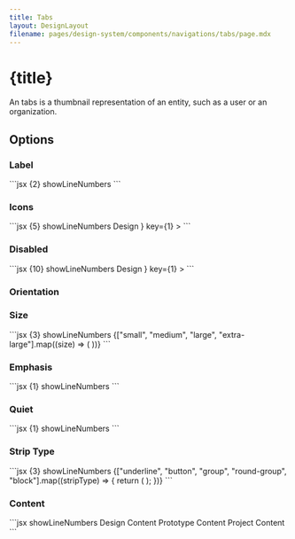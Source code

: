 ```yaml
---
title: Tabs
layout: DesignLayout
filename: pages/design-system/components/navigations/tabs/page.mdx
---
```



# {title}

An tabs is a thumbnail representation of an entity, such as a user or an organization.

<MainView />


## Options 

### Label

<LabelView />

<CodeView>
    <CodeViewItem title="Sapa">
```jsx {2} showLineNumbers
<Tab activeKey={1}>
    <TabItem title="Design" key={1}></TabItem>
    <TabItem title="Prototype" key={2}></TabItem>
    <TabItem title="Project" key={3}></TabItem>
</Tab>
```
    </CodeViewItem>
</CodeView>

### Icons

<IconsView />

<CodeView>
    <CodeViewItem title="Sapa">
```jsx {5} showLineNumbers
<Tab activeKey={1}>
    <TabItem
        title={
            <span>
                <PaidOutlined /> Design
            </span>
        }
        key={1}
    ></TabItem>
    <TabItem title="Prototype" key={2}></TabItem>
</Tab>
```
    </CodeViewItem>
</CodeView>



### Disabled

<DisabledView />


<CodeView>
    <CodeViewItem title="Sapa">
```jsx {10} showLineNumbers
<Tab activeKey={1}>
    <TabItem
    title={
        <span>
        <PaidOutlined /> Design
        </span>
    }
    key={1}
    ></TabItem>
    <TabItem title="Prototype" key={2} disabled></TabItem>
</Tab>
```
    </CodeViewItem>
</CodeView>



### Orientation

<OrientationView />


### Size

<SizeView />


<CodeView>
    <CodeViewItem title="Sapa">
```jsx {3} showLineNumbers
 {["small", "medium", "large", "extra-large"].map((size) => (
    <Tab activeKey={1} size={size}>
        <TabItem title="Design" key={1}></TabItem>
        <TabItem title="Prototype" key={2}></TabItem>
        <TabItem title="Project" key={3}></TabItem>
    </Tab>
))}
```
    </CodeViewItem>
</CodeView>

### Emphasis 

<VariantView />


<CodeView>
    <CodeViewItem title="Sapa">
```jsx {1} showLineNumbers
<Tab activeKey={1} variant={"primary"}>
    <TabItem title="Design" key={1}></TabItem>
    <TabItem title="Prototype" key={2}></TabItem>
    <TabItem title="Project" key={3}></TabItem>
</Tab>
```
    </CodeViewItem>
</CodeView>


### Quiet

<QuietView />


<CodeView>
    <CodeViewItem title="Sapa">
```jsx {1} showLineNumbers
<Tab activeKey={1} quiet>
    <TabItem title="Design" key={1}></TabItem>
    <TabItem title="Prototype" key={2}></TabItem>
    <TabItem title="Project" key={3}></TabItem>
</Tab>
```
    </CodeViewItem>
</CodeView>


### Strip Type

<StripTypeView />


<CodeView>
    <CodeViewItem title="Sapa">
```jsx {3} showLineNumbers
 {["underline", "button", "group", "round-group", "block"].map((stripType) => {
    return (
        <Tab activeKey={1} stripType={stripType}>
            <TabItem title="Design" key={1}></TabItem>
            <TabItem title="Prototype" key={2}></TabItem>
            <TabItem title="Project" key={3}></TabItem>
        </Tab>
    );
})}
```
    </CodeViewItem>
</CodeView>

### Content 

<TabItemView />

<CodeView>
    <CodeViewItem title="Sapa">
```jsx showLineNumbers
<Tab activeKey={1}>
    <TabItem title="Design" key={1}>
        Design Content
    </TabItem>
    <TabItem title="Prototype" key={2}>
        Prototype Content
    </TabItem>
    <TabItem title="Project" key={3}>
        Project Content
    </TabItem>
</Tab>
```
    </CodeViewItem>
</CodeView>
